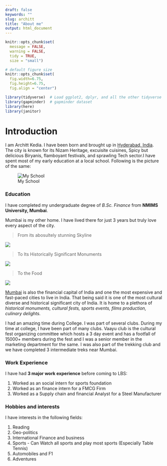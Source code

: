 ```yaml
---
draft: false
keywords: ""
slug: architt 
title: "About me"
output: html_document
---
```


```r
knitr::opts_chunk$set(
  message = FALSE,
  warning = FALSE,
  tidy = TRUE,
  size = "small")

# default figure size
knitr::opts_chunk$set(
  fig.width=6.75, 
  fig.height=6.75,
  fig.align = "center")
```


```r
library(tidyverse)  # Load ggplot2, dplyr, and all the other tidyverse packages
library(gapminder)  # gapminder dataset
library(here)
library(janitor)
```


# Introduction

I am Architt Kedia. I have been born and brought up in [Hyderabad, India](https://en.wikipedia.org/wiki/Hyderabad). The city is known for its Nizam Heritage, excuisite cuisines, Spicy but delicious Biryanis, flamboyant festivals, and sprawling Tech sector.I have spent most of my early education at a local school. Following is the picture of the same:

![My School](https://github.com/Archittkedia/My_website/blob/main/static/img/blogs/Meridian.jpg?raw=true) 

### Education

I have completed my undergraduate degree of *B.Sc. Finance* from **NMIMS University, Mumbai**. 

Mumbai is my other home. I have lived there for just 3 years but truly love every aspect of the city. 

>From its abosultely stunning Skyline

![](https://github.com/Archittkedia/My_website/blob/main/static/img/blogs/Mumbai%20Skyline.jpg?raw=true)

>To Its Historically Significant Monuments

![](https://github.com/Archittkedia/My_website/blob/main/static/img/blogs/Gateway.jpg?raw=true)

>To the Food

![](https://github.com/Archittkedia/My_website/blob/main/static/img/blogs/Food.jpg?raw=true) 

[Mumbai](https://en.wikipedia.org/wiki/Mumbai) is also the financial capital of India and one the most expensive and fast-paced cities to live in India. That being said it is one of the most cultural diverse and historical significant city of India. It is home to a plethora of *historical monuments, cultural fests, sports events, films production, culinary delights.*  

I had an amazing time during College. I was part of several clubs. During my time at college, I have been part of many clubs. Vaayu club is the cultural fest organizing committee which hosts a 3 day event and has a footfall of 15000+ members during the fest and I was a senior member in the marketing department for the same. I was also part of the trekking club and we have completed 3 intermediate treks near Mumbai.


### Work Experience
I have had **3 major work experience** before coming to LBS:

1. Worked as an social intern for sports foundation
2. Worked as an finance intern for a FMCG Firm
3. Worked as a Supply chain and financial Analyst for a Steel Manufacturer

### Hobbies and interests
I have interests in the following fields: 

1. Reading
2. Geo-politics
3. International Finance and business
4. Sports - Can Watch all sports and play most sports (Especially Table Tennis)
5. Automobiles and F1  
6. Adventures
